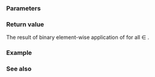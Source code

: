 {{cpp/experimental/title|min}}
{{cpp/experimental/simd/navbar}}

{{ddcl|header=experimental/simd|since=parallelism_ts_2|
template&lt; class T, class Abi &gt;
simd&lt;T, Abi&gt; min( const simd&lt;T, Abi&gt;&amp; a, const simd&lt;T, Abi&gt;&amp; b ) noexcept;
}}

===Parameters===
{{par begin}}
{{par|a|the first vector of elements for min}}
{{par|b|the second vector of elements for min}}
{{par end}}

===Return value===
The result of binary element-wise application of {{c|std::min(a[i], b[i])}} for all {{math|i}} ∈ {{range|0|size()}}.

===Example===
{{example}}

===See also===

{{langlinks|zh}}